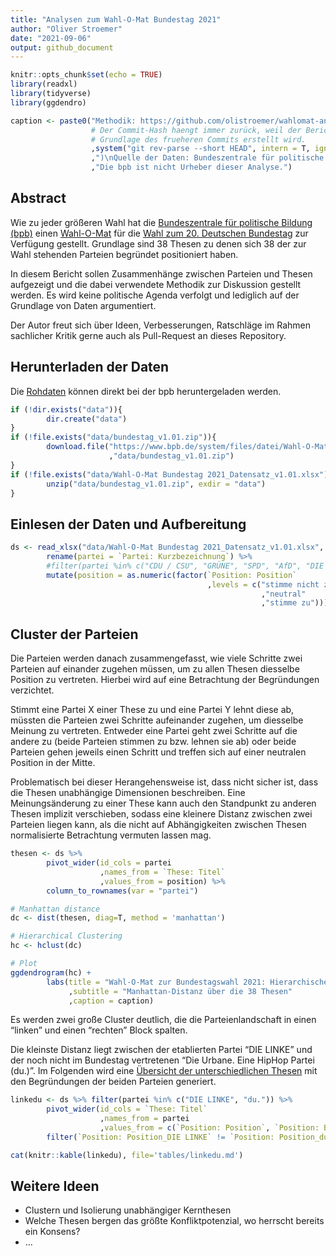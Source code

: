 ```yaml
---
title: "Analysen zum Wahl-O-Mat Bundestag 2021"
author: "Oliver Stroemer"
date: "2021-09-06"
output: github_document
---
```


```r
knitr::opts_chunk$set(echo = TRUE)
library(readxl)
library(tidyverse)
library(ggdendro)

caption <- paste0("Methodik: https://github.com/olistroemer/wahlomat-analyse ("
                  # Der Commit-Hash haengt immer zurück, weil der Bericht auf
                  # Grundlage des frueheren Commits erstellt wird.
                  ,system("git rev-parse --short HEAD", intern = T, ignore.stderr = T)
                  ,")\nQuelle der Daten: Bundeszentrale für politische Bildung (bpb). "
                  ,"Die bpb ist nicht Urheber dieser Analyse.")
```

## Abstract

Wie zu jeder größeren Wahl hat die
[Bundeszentrale für politische Bildung (bpb)](https://www.bpb.de/)
einen [Wahl-O-Mat](https://www.wahl-o-mat.de/) für die
[Wahl zum 20. Deutschen Bundestag](https://de.wikipedia.org/wiki/Bundestagswahl_2021)
zur Verfügung gestellt. Grundlage sind 38 Thesen zu denen sich 38 der zur Wahl
stehenden Parteien begründet positioniert haben.

In diesem Bericht sollen Zusammenhänge zwischen Parteien und Thesen aufgezeigt
und die dabei verwendete Methodik zur Diskussion gestellt werden. Es wird keine
politische Agenda verfolgt und lediglich auf der Grundlage von Daten
argumentiert.

Der Autor freut sich über Ideen, Verbesserungen, Ratschläge im Rahmen sachlicher
Kritik gerne auch als Pull-Request an dieses Repository.

## Herunterladen der Daten

Die [Rohdaten](https://www.bpb.de/politik/wahlen/wahl-o-mat/bundestagswahl-2021/337541/download)
können direkt bei der bpb heruntergeladen werden.

```r
if (!dir.exists("data")){
        dir.create("data")
}
if (!file.exists("data/bundestag_v1.01.zip")){
        download.file("https://www.bpb.de/system/files/datei/Wahl-O-Mat%20Bundestag%202021_Datensatz_v1.01.zip"
                      ,"data/bundestag_v1.01.zip")
}
if (!file.exists("data/Wahl-O-Mat Bundestag 2021_Datensatz_v1.01.xlsx")){
        unzip("data/bundestag_v1.01.zip", exdir = "data")
}
```

## Einlesen der Daten und Aufbereitung

```r
ds <- read_xlsx("data/Wahl-O-Mat Bundestag 2021_Datensatz_v1.01.xlsx", sheet = 3) %>%
        rename(partei = `Partei: Kurzbezeichnung`) %>%
        #filter(partei %in% c("CDU / CSU", "GRÜNE", "SPD", "AfD", "DIE LINKE", "FDP")) %>%
        mutate(position = as.numeric(factor(`Position: Position`
                                            ,levels = c("stimme nicht zu"
                                                        ,"neutral"
                                                        ,"stimme zu"))))
```

## Cluster der Parteien

Die Parteien werden danach zusammengefasst, wie viele Schritte zwei Parteien auf
einander zugehen müssen, um zu allen Thesen diesselbe Position zu vertreten.
Hierbei wird auf eine Betrachtung der Begründungen verzichtet.

Stimmt eine Partei X einer These zu und eine Partei Y lehnt diese ab, müssten
die Parteien zwei Schritte aufeinander zugehen, um diesselbe Meinung zu
vertreten. Entweder eine Partei geht zwei Schritte auf die andere zu (beide
Parteien stimmen zu bzw. lehnen sie ab) oder beide Parteien gehen jeweils einen
Schritt und treffen sich auf einer neutralen Position in der Mitte.

Problematisch bei dieser Herangehensweise ist, dass nicht sicher ist, dass die
Thesen unabhängige Dimensionen beschreiben. Eine Meinungsänderung zu einer These
kann auch den Standpunkt zu anderen Thesen implizit verschieben, sodass eine
kleinere Distanz zwischen zwei Parteien liegen kann, als die nicht auf
Abhängigkeiten zwischen Thesen normalisierte Betrachtung vermuten lassen mag.


```r
thesen <- ds %>%
        pivot_wider(id_cols = partei
                    ,names_from = `These: Titel`
                    ,values_from = position) %>%
        column_to_rownames(var = "partei")

# Manhattan distance
dc <- dist(thesen, diag=T, method = 'manhattan')

# Hierarchical Clustering
hc <- hclust(dc)

# Plot
ggdendrogram(hc) +
        labs(title = "Wahl-O-Mat zur Bundestagswahl 2021: Hierarchischer Cluster der Parteien"
             ,subtitle = "Manhattan-Distanz über die 38 Thesen"
             ,caption = caption)
```

Es werden zwei große Cluster deutlich, die die Parteienlandschaft in einen
"linken" und einen "rechten" Block spalten.

Die kleinste Distanz liegt zwischen der etablierten Partei "DIE LINKE" und der
noch nicht im Bundestag vertretenen "Die Urbane. Eine HipHop Partei (du.)". Im
Folgenden wird eine [Übersicht der unterschiedlichen Thesen](tables/linkedu.md)
mit den Begründungen der beiden Parteien generiert.

```r
linkedu <- ds %>% filter(partei %in% c("DIE LINKE", "du.")) %>%
        pivot_wider(id_cols = `These: Titel`
                    ,names_from = partei
                    ,values_from = c(`Position: Position`, `Position: Begründung`)) %>%
        filter(`Position: Position_DIE LINKE` != `Position: Position_du.`)

cat(knitr::kable(linkedu), file='tables/linkedu.md')
```

## Weitere Ideen

* Clustern und Isolierung unabhängiger Kernthesen
* Welche Thesen bergen das größte Konfliktpotenzial, wo herrscht bereits ein Konsens?
* ...